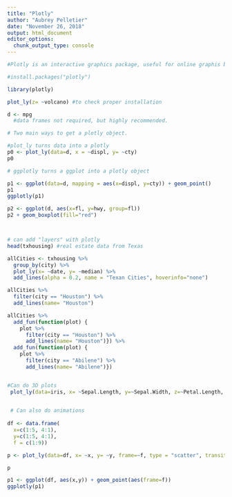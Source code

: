 ```yaml
---
title: "Plotly"
author: "Aubrey Pelletier"
date: "November 26, 2018"
output: html_document
editor_options: 
  chunk_output_type: console
---
```


```r

#Plotly is an interactive graphics package, useful for online graphis b/c your data points are easily identified. Also useful for collaborating online.

#install.packages("plotly")

library(plotly)

plot_ly(z= ~volcano) #to check proper installation

d <- mpg
  #data frames not required, but highly recommended. 

# Two main ways to get a plotly object.

#plot_ly turns data into a plotly
p0 <- plot_ly(data=d, x = ~displ, y= ~cty)
p0

# ggplotly turns a ggplot into a plotly object

p1 <- ggplot(data=d, mapping = aes(x=displ, y=cty)) + geom_point()
p1
ggplotly(p1)

p2 <- ggplot(d, aes(x=fl, y=hwy, group=fl))
p2 + geom_boxplot(fill="red")



# can add "layers" with plotly
head(txhousing) #real estate data from Texas

allCities <- txhousing %>%
  group_by(city) %>%
  plot_ly(x= ~date, y= ~median) %>%
  add_lines(alpha = 0.2, name = "Texan Cities", hoverinfo="none")

allCities %>%
  filter(city == "Houston") %>%
  add_lines(name= "Houston")

allCities %>%
  add_fun(function(plot) {
    plot %>%
      filter(city == "Houston") %>%
      add_lines(name= "Houston")}) %>%
  add_fun(function(plot) {
    plot %>%
      filter(city == "Abilene") %>%
      add_lines(name= "Abilene")})


#Can do 3D plots
 plot_ly(data=iris, x= ~Sepal.Length, y=~Sepal.Width, z=~Petal.Length, type="scatter3d", mode= "markers", size = ~Petal.Width, color= ~Species)

 
 # Can also do animations
 
df <- data.frame(
  x=c(1:5, 4:1),
  y=c(1:5, 4:1), 
  f = c(1:9))

p <- plot_ly(data=df, x= ~x, y= ~y, frame=~f, type = "scatter", transition = ~f, mode= "markers")

p

p1 <- ggplot(df, aes(x,y)) + geom_point(aes(frame=f))
ggplotly(p1)

```
